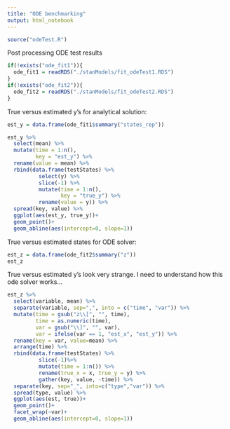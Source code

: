 ```yaml
---
title: "ODE benchmarking"
output: html_notebook
---
```


```r
source("odeTest.R")
```

Post processing ODE test results

```r
if(!exists("ode_fit1")){
  ode_fit1 = readRDS("./stanModels/fit_odeTest1.RDS")
}
if(!exists("ode_fit2")){
  ode_fit2 = readRDS("./stanModels/fit_odeTest2.RDS")
}
```

True versus estimated y's for analytical solution:

```r
est_y = data.frame(ode_fit1$summary("states_rep"))

est_y %>%
  select(mean) %>%
  mutate(time = 1:n(),
         key = "est_y") %>%
  rename(value = mean) %>%
  rbind(data.frame(testStates) %>%
          select(y) %>%
          slice(-1) %>%
          mutate(time = 1:n(), 
                 key = "true_y") %>%
          rename(value = y)) %>%
  spread(key, value) %>%
  ggplot(aes(est_y, true_y))+
  geom_point()+
  geom_abline(aes(intercept=0, slope=1))
```

True versus estimated states for ODE solver:

```r
est_z = data.frame(ode_fit2$summary("z"))
est_z
```

True versus estimated y's look very strange. I need to understand how this ode solver works...

```r
est_z %>% 
  select(variable, mean) %>%
  separate(variable, sep=",", into = c("time", "var")) %>%
  mutate(time = gsub("z\\[", "", time),
         time = as.numeric(time),
         var = gsub("\\]", "", var),
         var = ifelse(var == 1, "est_x", "est_y")) %>%
  rename(key = var, value=mean) %>%
  arrange(time) %>%
  rbind(data.frame(testStates) %>% 
          slice(-1)%>%
          mutate(time = 1:n()) %>% 
          rename(true_x = x, true_y = y) %>%
          gather(key, value, -time)) %>%
  separate(key, sep="_", into=c("type","var")) %>%
  spread(type, value) %>%
  ggplot(aes(est, true))+
  geom_point()+
  facet_wrap(~var)+
  geom_abline(aes(intercept=0, slope=1))
```
